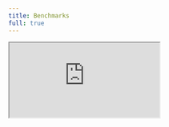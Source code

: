 ```yaml
---
title: Benchmarks
full: true
---
```



<iframe
  src="https://million.aidenybai.com"
  style={{
    width: '100vw',
    height: '90vh',
    border: 0,
    overflow: 'hidden',
    background: 'rgb(21, 21, 21)',
  }}
  allow="accelerometer; ambient-light-sensor; camera; encrypted-media; geolocation; gyroscope; hid; microphone; midi; payment; usb; vr; xr-spatial-tracking"
  sandbox="allow-autoplay allow-forms allow-modals allow-popups allow-presentation allow-same-origin allow-scripts"
/>
